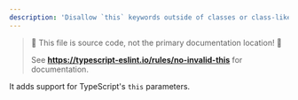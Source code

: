 ```yaml
---
description: 'Disallow `this` keywords outside of classes or class-like objects.'
---
```



> 🛑 This file is source code, not the primary documentation location! 🛑
>
> See **https://typescript-eslint.io/rules/no-invalid-this** for documentation.


<TypeScriptOverlap strict />

It adds support for TypeScript's `this` parameters.

